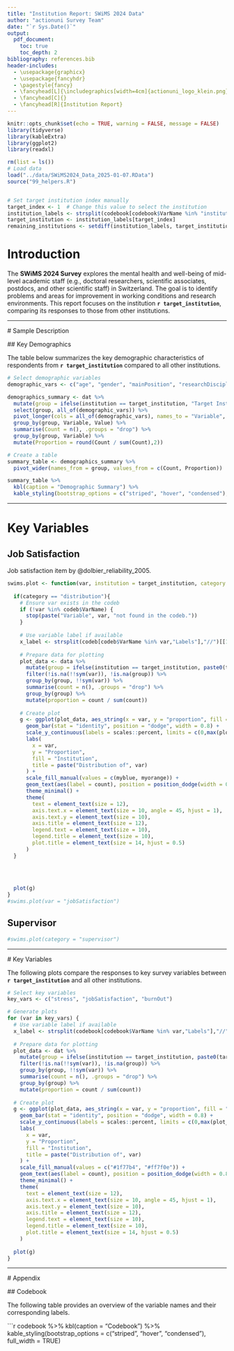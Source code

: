 ```yaml
---
title: "Institution Report: SWiMS 2024 Data"
author: "actionuni Survey Team"
date: "`r Sys.Date()`"
output:
  pdf_document:
    toc: true
    toc_depth: 2
bibliography: references.bib 
header-includes:
  - \usepackage{graphicx}
  - \usepackage{fancyhdr}
  - \pagestyle{fancy}
  - \fancyhead[L]{\includegraphics[width=4cm]{actionuni_logo_klein.png}}
  - \fancyhead[C]{}
  - \fancyhead[R]{Institution Report}
---
```



```r
knitr::opts_chunk$set(echo = TRUE, warning = FALSE, message = FALSE)
library(tidyverse)
library(kableExtra)
library(ggplot2)
library(readxl)
```

```r
rm(list = ls())
# Load data
load("../data/SWiMS2024_Data_2025-01-07.RData")
source("99_helpers.R")


# Set target institution index manually
target_index <- 1  # Change this value to select the institution
institution_labels <- strsplit(codebook[codebook$VarName %in% "institution","Labels"],"//")[[1]]
target_institution <- institution_labels[target_index]
remaining_institutions <- setdiff(institution_labels, target_institution)

```

# Introduction

The **SWiMS 2024 Survey** explores the mental health and well-being of mid-level academic staff (e.g., doctoral researchers, scientific associates, postdocs, and other scientific staff) in Switzerland. The goal is to identify problems and areas for improvement in working conditions and research environments. This report focuses on the institution **`r target_institution`**, comparing its responses to those from other institutions.

---
  
  # Sample Description
  
  ## Key Demographics
  
  The table below summarizes the key demographic characteristics of respondents from **`r target_institution`** compared to all other institutions.

```r
# Select demographic variables
demographic_vars <- c("age", "gender", "mainPosition", "researchDiscipline", "phd")

demographics_summary <- dat %>%
  mutate(group = ifelse(institution == target_institution, "Target Institution", "Other Institutions")) %>%
  select(group, all_of(demographic_vars)) %>%
  pivot_longer(cols = all_of(demographic_vars), names_to = "Variable", values_to = "Value") %>%
  group_by(group, Variable, Value) %>%
  summarise(Count = n(), .groups = "drop") %>%
  group_by(group, Variable) %>%
  mutate(Proportion = round(Count / sum(Count),2))

# Create a table
summary_table <- demographics_summary %>%
  pivot_wider(names_from = group, values_from = c(Count, Proportion))

summary_table %>%
  kbl(caption = "Demographic Summary") %>%
  kable_styling(bootstrap_options = c("striped", "hover", "condensed"), full_width = FALSE)
```

---

# Key Variables

## Job Satisfaction 

Job satisfaction item by @dolbier_reliability_2005. 

```r
swims.plot <- function(var, institution = target_institution, category = "distribution", data = dat, codeb = codebook){
  
  if(category == "distribution"){
    # Ensure var exists in the codeb
    if (!var %in% codeb$VarName) {
      stop(paste("Variable", var, "not found in the codeb."))
    }
    
    # Use variable label if available
    x_label <- strsplit(codeb[codeb$VarName %in% var,"Labels"],"//")[[1]]
    
    # Prepare data for plotting
    plot_data <- data %>%
      mutate(group = ifelse(institution == target_institution, paste0(target_institution), "Other Institutions")) %>%
      filter(!is.na(!!sym(var)), !is.na(group)) %>%
      group_by(group, !!sym(var)) %>%
      summarise(count = n(), .groups = "drop") %>%
      group_by(group) %>%
      mutate(proportion = count / sum(count))
    
    # Create plot
    g <- ggplot(plot_data, aes_string(x = var, y = "proportion", fill = "group")) +
      geom_bar(stat = "identity", position = "dodge", width = 0.8) +
      scale_y_continuous(labels = scales::percent, limits = c(0,max(plot_dataa$proportion+.05))) +
      labs(
        x = var,
        y = "Proportion",
        fill = "Institution",
        title = paste("Distribution of", var)
      ) +
      scale_fill_manual(values = c(myblue, myorange)) +
      geom_text(aes(label = count), position = position_dodge(width = 0.8), vjust = -0.5, size = 4) +
      theme_minimal() +
      theme(
        text = element_text(size = 12),
        axis.text.x = element_text(size = 10, angle = 45, hjust = 1),
        axis.text.y = element_text(size = 10),
        axis.title = element_text(size = 12),
        legend.text = element_text(size = 10),
        legend.title = element_text(size = 10),
        plot.title = element_text(size = 14, hjust = 0.5)
      )
  }
  
  
  
  
  plot(g)
}
#swims.plot(var = "jobSatisfaction")

```

## Supervisor
```r

#swims.plot(category = "supervisor")

```

---
  
  # Key Variables
  
  The following plots compare the responses to key survey variables between **`r target_institution`** and all other institutions.

```r
# Select key variables
key_vars <- c("stress", "jobSatisfaction", "burnOut")

# Generate plots
for (var in key_vars) {
  # Use variable label if available
  x_label <- strsplit(codebook[codebook$VarName %in% var,"Labels"],"//")[[1]]
  
  # Prepare data for plotting
  plot_data <- dat %>%
    mutate(group = ifelse(institution == target_institution, paste0(target_institution), "Other Institutions")) %>%
    filter(!is.na(!!sym(var)), !is.na(group)) %>%
    group_by(group, !!sym(var)) %>%
    summarise(count = n(), .groups = "drop") %>%
    group_by(group) %>%
    mutate(proportion = count / sum(count))
  
  # Create plot
  g <- ggplot(plot_data, aes_string(x = var, y = "proportion", fill = "group")) +
    geom_bar(stat = "identity", position = "dodge", width = 0.8) +
    scale_y_continuous(labels = scales::percent, limits = c(0,max(plot_data$proportion+.05))) +
    labs(
      x = var,
      y = "Proportion",
      fill = "Institution",
      title = paste("Distribution of", var)
    ) +
    scale_fill_manual(values = c("#1f77b4", "#ff7f0e")) +
    geom_text(aes(label = count), position = position_dodge(width = 0.8), vjust = -0.5, size = 4) +
    theme_minimal() +
    theme(
      text = element_text(size = 12),
      axis.text.x = element_text(size = 10, angle = 45, hjust = 1),
      axis.text.y = element_text(size = 10),
      axis.title = element_text(size = 12),
      legend.text = element_text(size = 10),
      legend.title = element_text(size = 10),
      plot.title = element_text(size = 14, hjust = 0.5)
    )
  
  plot(g)
}
```

---
  
  # Appendix
  
  ## Codebook
  
  The following table provides an overview of the variable names and their corresponding labels.

```r
codebook %>%
  kbl(caption = "Codebook") %>%
  kable_styling(bootstrap_options = c("striped", "hover", "condensed"), full_width = TRUE)
